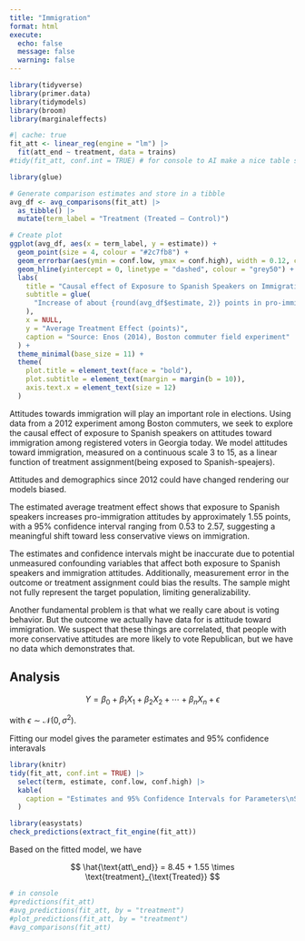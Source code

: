 ```yaml
---
title: "Immigration"
format: html
execute:
  echo: false
  message: false
  warning: false
---
```


```r
library(tidyverse)
library(primer.data)
library(tidymodels)
library(broom)
library(marginaleffects)
```

```r
#| cache: true
fit_att <- linear_reg(engine = "lm") |> 
  fit(att_end ~ treatment, data = trains)
#tidy(fit_att, conf.int = TRUE) # for console to AI make a nice table showing estimates and conf int so i can paste into quarto
```


```r
library(glue)

# Generate comparison estimates and store in a tibble
avg_df <- avg_comparisons(fit_att) |>
  as_tibble() |>
  mutate(term_label = "Treatment (Treated – Control)")

# Create plot
ggplot(avg_df, aes(x = term_label, y = estimate)) +
  geom_point(size = 4, colour = "#2c7fb8") +
  geom_errorbar(aes(ymin = conf.low, ymax = conf.high), width = 0.12, colour = "#2c7fb8") +
  geom_hline(yintercept = 0, linetype = "dashed", colour = "grey50") +
  labs(
    title = "Causal effect of Exposure to Spanish Speakers on Immigration Attitudes",
    subtitle = glue(
      "Increase of about {round(avg_df$estimate, 2)} points in pro-immigration attitudes compared to controls (95% CI: {round(avg_df$conf.low, 2)} – {round(avg_df$conf.high, 2)})"
    ),
    x = NULL,
    y = "Average Treatment Effect (points)",
    caption = "Source: Enos (2014), Boston commuter field experiment"
  ) +
  theme_minimal(base_size = 11) +
  theme(
    plot.title = element_text(face = "bold"),
    plot.subtitle = element_text(margin = margin(b = 10)),
    axis.text.x = element_text(size = 12)
  )

```

Attitudes towards immigration will play an important role in elections.  Using data from a 2012 experiment among Boston commuters, we seek to explore the causal effect of exposure to Spanish speakers on attitudes toward immigration among registered voters in Georgia today. We model attitudes toward immigration, measured on a continuous scale 3 to 15, as a linear function of treatment assignment(being exposed to Spanish-speajers).

Attitudes and demographics since 2012 could have changed rendering our models biased. 

The estimated average treatment effect shows that exposure to Spanish speakers increases pro-immigration attitudes by approximately 1.55 points, with a 95% confidence interval ranging from 0.53 to 2.57, suggesting a meaningful shift toward less conservative views on immigration.

The estimates and confidence intervals might be inaccurate due to potential unmeasured confounding variables that affect both exposure to Spanish speakers and immigration attitudes. Additionally, measurement error in the outcome or treatment assignment could bias the results. The sample might not fully represent the target population, limiting generalizability.

Another fundamental problem is that what we really care about is voting behavior. But the outcome we actually have data for is attitude toward immigration. We suspect that these things are correlated, that people with more conservative attitudes are more likely to vote Republican, but we have no data which demonstrates that.

## Analysis 
$$Y = \beta_0 + \beta_1 X_1 + \beta_2 X_2 + \cdots + \beta_n X_n + \epsilon$$

with $\epsilon \sim \mathcal{N}(0, \sigma^2)$.

Fitting our model gives the parameter estimates and 95% confidence interavals

```r
library(knitr)
tidy(fit_att, conf.int = TRUE) |>
  select(term, estimate, conf.low, conf.high) |>
  kable(
    caption = "Estimates and 95% Confidence Intervals for Parameters\nSource: Enos (2014)"
  )
```



```r
library(easystats)
check_predictions(extract_fit_engine(fit_att))


```


Based on the fitted model, we have 

$$
\hat{\text{att\_end}} = 8.45 + 1.55 \times \text{treatment}_{\text{Treated}}
$$

```r
# in console
#predictions(fit_att)
#avg_predictions(fit_att, by = "treatment")
#plot_predictions(fit_att, by = "treatment")
#avg_comparisons(fit_att)
```

